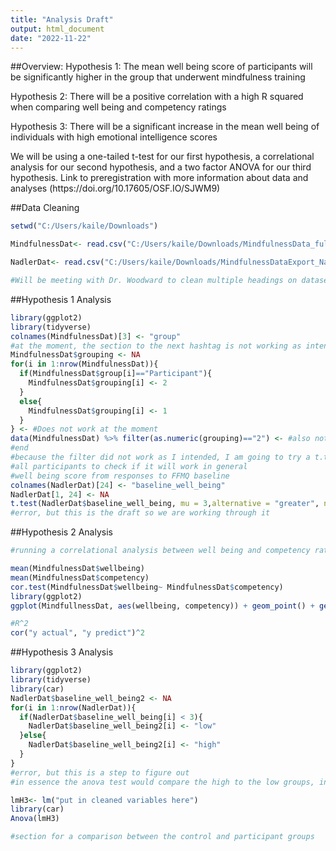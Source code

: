 ```yaml
---
title: "Analysis Draft"
output: html_document
date: "2022-11-22"
---
```


##Overview:
Hypothesis 1: The mean well being score of participants will be significantly higher in the group that underwent mindfulness training

Hypothesis 2: There will be a positive correlation with a high R squared when comparing well being and competency ratings

Hypothesis 3: There will be a significant increase in the mean well being of individuals with high emotional intelligence scores

We will be using a one-tailed t-test for our first hypothesis, a correlational analysis for our second hypothesis, and a two factor ANOVA for our third hypothesis. Link to preregistration with more information about data and analyses (https://doi.org/10.17605/OSF.IO/SJWM9)


##Data Cleaning
```r
setwd("C:/Users/kaile/Downloads")

MindfulnessDat<- read.csv("C:/Users/kaile/Downloads/MindfulnessData_fullunmatched_raw_items_NadlerCarswellMinda (1).csv", dec=",")

NadlerDat<- read.csv("C:/Users/kaile/Downloads/MindfulnessDataExport_NadlerCarswellMinda2020.csv", header=TRUE, dec=",")

#Will be meeting with Dr. Woodward to clean multiple headings on datasets and address the weird column situation on MindfulnessDat.
```


##Hypothesis 1 Analysis
```r
library(ggplot2)
library(tidyverse)
colnames(MindfulnessDat)[3] <- "group"
#at the moment, the section to the next hashtag is not working as intended
MindfulnessDat$grouping <- NA
for(i in 1:nrow(MindfulnessDat)){
  if(MindfulnessDat$group[i]=="Participant"){
    MindfulnessDat$grouping[i] <- 2
  }
  else{
    MindfulnessDat$grouping[i] <- 1
  }
} <- #Does not work at the moment
data(MindfulnessDat) %>% filter(as.numeric(grouping)=="2") <- #also not working
#end
#because the filter did not work as I intended, I am going to try a t.test with 
#all participants to check if it will work in general
#well being score from responses to FFMQ baseline
colnames(NadlerDat)[24] <- "baseline_well_being"
NadlerDat[1, 24] <- NA
t.test(NadlerDat$baseline_well_being, mu = 3,alternative = "greater", na.rm = TRUE)
#error, but this is the draft so we are working through it
```

##Hypothesis 2 Analysis
```r
#running a correlational analysis between well being and competency ratings. First we need to clean up the data from above, but there is an issue with multiple headers and anchoring information on the MindfullnessDat data set that needs to be addressed with Dr. Woodward.

mean(MindfulnessDat$wellbeing)
mean(MindfulnessDat$competency)
cor.test(MindfulnessDat$wellbeing~ MindfulnessDat$competency)
library(ggplot2)
ggplot(MindfullnessDat, aes(wellbeing, competency)) + geom_point() + geom_smooth(method = "lm")

#R^2
cor("y actual", "y predict")^2

```

##Hypothesis 3 Analysis
```r
library(ggplot2)
library(tidyverse)
library(car)
NadlerDat$baseline_well_being2 <- NA
for(i in 1:nrow(NadlerDat)){
  if(NadlerDat$baseline_well_being[i] < 3){
    NadlerDat$baseline_well_being2[i] <- "low"
  }else{
    NadlerDat$baseline_well_being2[i] <- "high"
  }
}
#error, but this is a step to figure out
#in essence the anova test would compare the high to the low groups, in the after

lmH3<- lm("put in cleaned variables here")
library(car)
Anova(lmH3)

#section for a comparison between the control and participant groups
```
